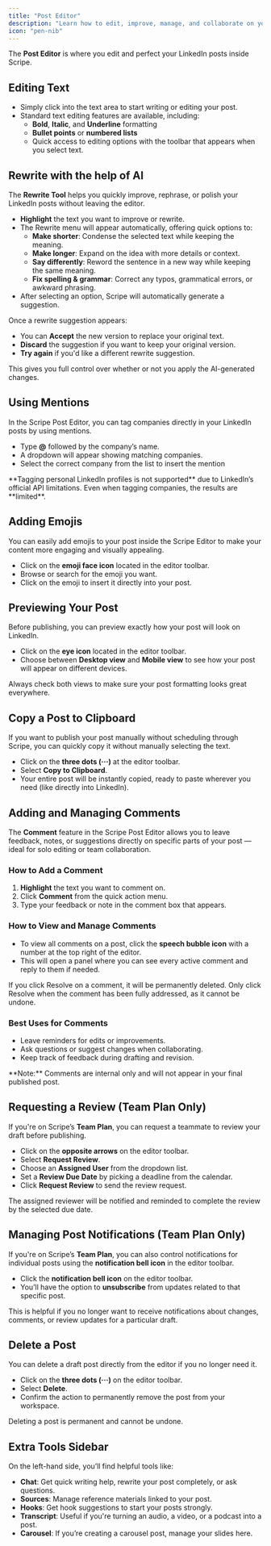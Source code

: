 ```yaml
---
title: "Post Editor"
description: "Learn how to edit, improve, manage, and collaborate on your LinkedIn posts inside the Scripe Post Editor."
icon: "pen-nib"
---
```


The **Post Editor** is where you edit and perfect your LinkedIn posts inside Scripe.

## Editing Text

- Simply click into the text area to start writing or editing your post.
- Standard text editing features are available, including:
  - **Bold**, **Italic**, and **Underline** formatting
  - **Bullet points** or **numbered lists**
  - Quick access to editing options with the toolbar that appears when you select text.

## Rewrite with the help of AI

The **Rewrite Tool** helps you quickly improve, rephrase, or polish your LinkedIn posts without leaving the editor.

- **Highlight** the text you want to improve or rewrite.
- The Rewrite menu will appear automatically, offering quick options to:
  - **Make shorter**: Condense the selected text while keeping the meaning.
  - **Make longer**: Expand on the idea with more details or context.
  - **Say differently**: Reword the sentence in a new way while keeping the same meaning.
  - **Fix spelling & grammar**: Correct any typos, grammatical errors, or awkward phrasing.
- After selecting an option, Scripe will automatically generate a suggestion.

Once a rewrite suggestion appears:

- You can **Accept** the new version to replace your original text.
- **Discard** the suggestion if you want to keep your original version.
- **Try again** if you'd like a different rewrite suggestion.

This gives you full control over whether or not you apply the AI-generated changes.

## Using Mentions

In the Scripe Post Editor, you can tag companies directly in your LinkedIn posts by using mentions.

- Type **@** followed by the company’s name.
- A dropdown will appear showing matching companies.
- Select the correct company from the list to insert the mention

<Info>
  **Tagging personal LinkedIn profiles is not supported** due to LinkedIn’s official API limitations. Even when tagging companies, the results are **limited**.
</Info>

## Adding Emojis

You can easily add emojis to your post inside the Scripe Editor to make your content more engaging and visually appealing.

- Click on the **emoji face icon** located in the editor toolbar.
- Browse or search for the emoji you want.
- Click on the emoji to insert it directly into your post.

## Previewing Your Post

Before publishing, you can preview exactly how your post will look on LinkedIn.

- Click on the **eye icon** located in the editor toolbar.
- Choose between **Desktop view** and **Mobile view** to see how your post will appear on different devices.

<Tip>
  Always check both views to make sure your post formatting looks great everywhere.
</Tip>

## Copy a Post to Clipboard

If you want to publish your post manually without scheduling through Scripe, you can quickly copy it without manually selecting the text.

- Click on the **three dots (···)** at the editor toolbar.
- Select **Copy to Clipboard**.
- Your entire post will be instantly copied, ready to paste wherever you need (like directly into LinkedIn).

## Adding and Managing Comments

The **Comment** feature in the Scripe Post Editor allows you to leave feedback, notes, or suggestions directly on specific parts of your post — ideal for solo editing or team collaboration.

### How to Add a Comment

1. **Highlight** the text you want to comment on.
2. Click **Comment** from the quick action menu.
3. Type your feedback or note in the comment box that appears.

### How to View and Manage Comments

- To view all comments on a post, click the **speech bubble icon** with a number at the top right of the editor.
- This will open a panel where you can see every active comment and reply to them if needed.

<Warning>
  If you click Resolve on a comment, it will be permanently deleted. Only click Resolve when the comment has been fully addressed, as it cannot be undone.
</Warning>

### Best Uses for Comments

- Leave reminders for edits or improvements.
- Ask questions or suggest changes when collaborating.
- Keep track of feedback during drafting and revision.

<Info>
  **Note:** Comments are internal only and will not appear in your final published post.
</Info>

## Requesting a Review (Team Plan Only)

If you're on Scripe’s **Team Plan**, you can request a teammate to review your draft before publishing.

- Click on the **opposite arrows** on the editor toolbar.
- Select **Request Review**.
- Choose an **Assigned User** from the dropdown list.
- Set a **Review Due Date** by picking a deadline from the calendar.
- Click **Request Review** to send the review request.

The assigned reviewer will be notified and reminded to complete the review by the selected due date.

## Managing Post Notifications (Team Plan Only)

If you're on Scripe’s **Team Plan**, you can also control notifications for individual posts using the **notification bell icon** in the editor toolbar.

- Click the **notification bell icon** on the editor toolbar.
- You’ll have the option to **unsubscribe** from updates related to that specific post.

This is helpful if you no longer want to receive notifications about changes, comments, or review updates for a particular draft.

## Delete a Post

You can delete a draft post directly from the editor if you no longer need it.

- Click on the **three dots (···)** on the editor toolbar.
- Select **Delete**.
- Confirm the action to permanently remove the post from your workspace.

<Warning>
  Deleting a post is permanent and cannot be undone.
</Warning>

## Extra Tools Sidebar

On the left-hand side, you’ll find helpful tools like:

- **Chat**: Get quick writing help, rewrite your post completely, or ask questions.
- **Sources**: Manage reference materials linked to your post.
- **Hooks**: Get hook suggestions to start your posts strongly.
- **Transcript**: Useful if you're turning an audio, a video, or a podcast into a post.
- **Carousel**: If you’re creating a carousel post, manage your slides here.